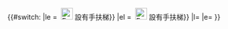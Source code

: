 {{#switch:{{{1}}}
|le = {{nowrap|註：[[File:lift.svg|24px]]&nbsp;設有電梯&nbsp;{{!}}&nbsp;[[File:Escalator Sign.svg|24px]]&nbsp;設有手扶梯}}
|el = {{nowrap|註：[[File:lift.svg|24px]]&nbsp;設有電梯&nbsp;{{!}}&nbsp;[[File:Escalator Sign.svg|24px]]&nbsp;設有手扶梯}}
|l= {{nowrap|註：[[File:lift.svg|24px]]&nbsp;設有電梯}}
|e= {{nowrap|註：[[File:Escalator Sign.svg|24px]]&nbsp;設有手扶梯}}}}